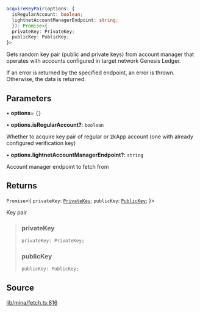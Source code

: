 ```ts
acquireKeyPair(options: {
  isRegularAccount: boolean;
  lightnetAccountManagerEndpoint: string;
  }): Promise<{
  privateKey: PrivateKey;
  publicKey: PublicKey;
}>
```

Gets random key pair (public and private keys) from account manager
that operates with accounts configured in target network Genesis Ledger.

If an error is returned by the specified endpoint, an error is thrown. Otherwise,
the data is returned.

## Parameters

• **options**= `{}`

• **options\.isRegularAccount?**: `boolean`

Whether to acquire key pair of regular or zkApp account (one with already configured verification key)

• **options\.lightnetAccountManagerEndpoint?**: `string`

Account manager endpoint to fetch from

## Returns

`Promise`\<\{
  `privateKey`: [`PrivateKey`](../../../classes/PrivateKey.mdx);
  `publicKey`: [`PublicKey`](../../../classes/PublicKey.mdx);
  }\>

Key pair

> ### privateKey
>
> ```ts
> privateKey: PrivateKey;
> ```
>
> ### publicKey
>
> ```ts
> publicKey: PublicKey;
> ```
>

## Source

[lib/mina/fetch.ts:816](https://github.com/o1-labs/o1js/blob/main/src/lib/mina/fetch.ts#L816)
